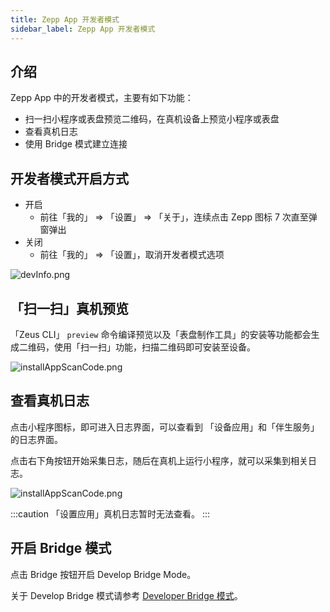```yaml
---
title: Zepp App 开发者模式
sidebar_label: Zepp App 开发者模式
---
```


## 介绍

Zepp App 中的开发者模式，主要有如下功能：

- 扫一扫小程序或表盘预览二维码，在真机设备上预览小程序或表盘
- 查看真机日志
- 使用 Bridge 模式建立连接

## 开发者模式开启方式

- 开启
  - 前往「我的」 => 「设置」 => 「关于」，连续点击 Zepp 图标 7 次直至弹窗弹出
- 关闭
  - 前往「我的」 => 「设置」，取消开发者模式选项

![devInfo.png](/img/zh-cn/docs/watchface/lesson/dev_info.jpg)

## 「扫一扫」真机预览

「Zeus CLI」 `preview` 命令编译预览以及「表盘制作工具」的安装等功能都会生成二维码，使用「扫一扫」功能，扫描二维码即可安装至设备。

![installAppScanCode.png](/img/zh-cn/docs/watchface/lesson/install_app_scan_code.jpg)

## 查看真机日志

点击小程序图标，即可进入日志界面，可以查看到 「设备应用」和「伴生服务」的日志界面。

点击右下角按钮开始采集日志，随后在真机上运行小程序，就可以采集到相关日志。

![installAppScanCode.png](/img/docs/guides/tools/real_machine_log.jpg)

:::caution
「设置应用」真机日志暂时无法查看。
:::

## 开启 Bridge 模式

点击 Bridge 按钮开启 Develop Bridge Mode。

关于 Develop Bridge 模式请参考 [Developer Bridge 模式](../faq/developer-bridge-mode.md)。
